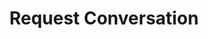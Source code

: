 ---
title: 'Request Conversation'
openapi: '/api/openapi/conversation_api.yaml POST /conversation_api'
---